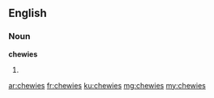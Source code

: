 ==English==

===Noun===
'''chewies'''

# {{plural of|chewie}}

[[ar:chewies]]
[[fr:chewies]]
[[ku:chewies]]
[[mg:chewies]]
[[my:chewies]]